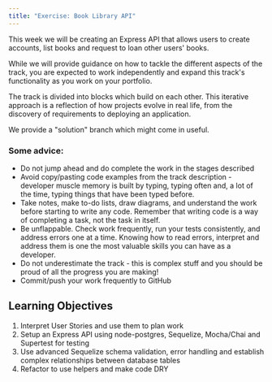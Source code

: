 ```yaml
---
title: "Exercise: Book Library API"
---
```


This week we will be creating an Express API that allows users to create accounts, list books and request to loan other users' books.

While we will provide guidance on how to tackle the different aspects of the track, you are expected to work independently and expand this track's functionality as you work on your portfolio.

The track is divided into blocks which build on each other. This iterative approach is a reflection of how projects evolve in real life, from the discovery of requirements to deploying an application.

We provide a "solution" branch which might come in useful.

### Some advice:

- Do not jump ahead and do complete the work in the stages described
- Avoid copy/pasting code examples from the track description - developer muscle memory is built by typing, typing often and, a lot of the time, typing things that have been typed before.
- Take notes, make to-do lists, draw diagrams, and understand the work before starting to write any code. Remember that writing code is a way of completing a task, not the task in itself.
- Be unflappable. Check work frequently, run your tests consistently, and address errors one at a time. Knowing how to read errors, interpret and address them is one the most valuable skills you can have as a developer.
- Do not underestimate the track - this is complex stuff and you should be proud of all the progress you are making!
- Commit/push your work frequently to GitHub

## Learning Objectives

1. Interpret User Stories and use them to plan work
2. Setup an Express API using node-postgres, Sequelize, Mocha/Chai and Supertest for testing
3. Use advanced Sequelize schema validation, error handling and establish complex relationships between database tables
4. Refactor to use helpers and make code DRY